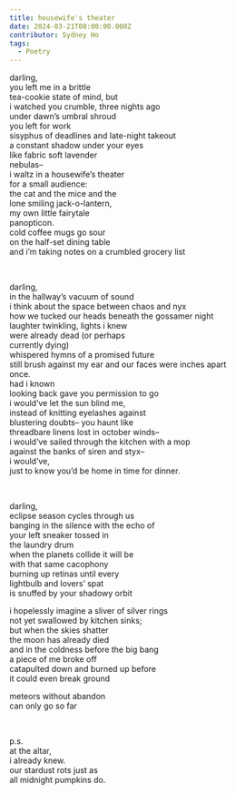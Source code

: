 ```yaml
---
title: housewife's theater
date: 2024-03-21T08:00:00.000Z
contributor: Sydney Ho
tags:
  - Poetry
---
```

darling,<br />
you left me in a brittle<br />
tea-cookie state of mind, but<br />
i watched you crumble, three nights ago<br />
under dawn’s umbral shroud<br />
you left for work<br />
sisyphus of deadlines and late-night takeout<br />
a constant shadow under your eyes<br />
like fabric soft lavender<br />
nebulas–<br />
i waltz in a housewife’s theater<br />
for a small audience:<br />
the cat and the mice and the<br />
lone smiling jack-o-lantern,<br />
my own little fairytale<br />
panopticon.<br />
cold coffee mugs go sour<br />
on the half-set dining table<br />
and i’m taking notes on a crumbled grocery list

<br />

darling,<br />
in the hallway’s vacuum of sound<br />
i think about the space between chaos and nyx<br />
how we tucked our heads beneath the gossamer night<br />
laughter twinkling, lights i knew<br />
were already dead (or perhaps<br />
currently dying)<br />
whispered hymns of a promised future<br />
still brush against my ear and our faces were inches apart<br />
once.<br />
had i known<br />
looking back gave you permission to go<br />
i would’ve let the sun blind me,<br />
instead of knitting eyelashes against<br />
blustering doubts– you haunt like<br />
threadbare linens lost in october winds–<br />
i would’ve sailed through the kitchen with a mop<br />
against the banks of siren and styx–<br />
i would’ve,<br />
just to know you’d be home in time for dinner.

<br />

darling,<br />
eclipse season cycles through us<br />
banging in the silence with the echo of<br />
your left sneaker tossed in<br />
the laundry drum<br />
when the planets collide it will be<br />
with that same cacophony<br />
burning up retinas until every<br />
lightbulb and lovers’ spat<br />
is snuffed by your shadowy orbit

i hopelessly imagine a sliver of silver rings<br />
not yet swallowed by kitchen sinks;<br />
but when the skies shatter<br />
the moon has already died<br />
and in the coldness before the big bang<br />
a piece of me broke off<br />
catapulted down and burned up before<br />
it could even break ground

meteors without abandon<br />
can only go so far

<br />

p.s.<br />
at the altar,<br />
i already knew.<br />
our stardust rots just as<br />
all midnight pumpkins do.
